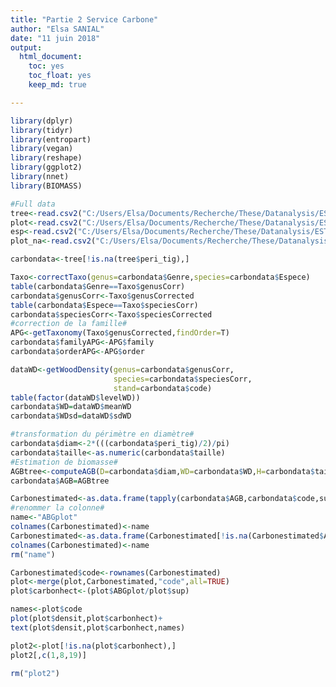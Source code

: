 ```yaml
---
title: "Partie 2 Service Carbone"
author: "Elsa SANIAL"
date: "11 juin 2018"
output: 
  html_document:
    toc: yes
    toc_float: yes
    keep_md: true

---
```

```r
library(dplyr)
library(tidyr)
library(entropart)
library(vegan)
library(reshape)
library(ggplot2)
library(nnet)
library(BIOMASS)
```
```r
#Full data 
tree<-read.csv2("C:/Users/Elsa/Documents/Recherche/These/Datanalysis/ESThesis/tree.csv",na.string="")
plot<-read.csv2("C:/Users/Elsa/Documents/Recherche/These/Datanalysis/ESThesis/plot.csv")
esp<-read.csv2("C:/Users/Elsa/Documents/Recherche/These/Datanalysis/ESThesis/esp.csv")
plot_na<-read.csv2("C:/Users/Elsa/Documents/Recherche/These/Datanalysis/ESThesis/plot2.csv")
```

```r
carbondata<-tree[!is.na(tree$peri_tig),]
```

```r
Taxo<-correctTaxo(genus=carbondata$Genre,species=carbondata$Espece)
table(carbondata$Genre==Taxo$genusCorr)
carbondata$genusCorr<-Taxo$genusCorrected
table(carbondata$Espece==Taxo$speciesCorr)
carbondata$speciesCorr<-Taxo$speciesCorrected
#correction de la famille#
APG<-getTaxonomy(Taxo$genusCorrected,findOrder=T)
carbondata$familyAPG<-APG$family
carbondata$orderAPG<-APG$order
```

```r
dataWD<-getWoodDensity(genus=carbondata$genusCorr,
                       species=carbondata$speciesCorr,
                       stand=carbondata$code)
table(factor(dataWD$levelWD))
carbondata$WD=dataWD$meanWD
carbondata$WDsd=dataWD$sdWD
```

```r
#transformation du périmètre en diamètre#
carbondata$diam<-2*(((carbondata$peri_tig)/2)/pi)
carbondata$taille<-as.numeric(carbondata$taille)
#Estimation de biomasse#
AGBtree<-computeAGB(D=carbondata$diam,WD=carbondata$WD,H=carbondata$taille)
carbondata$AGB=AGBtree
```

```r
Carbonestimated<-as.data.frame(tapply(carbondata$AGB,carbondata$code,sum))
#renommer la colonne#
name<-"ABGplot"
colnames(Carbonestimated)<-name
Carbonestimated<-as.data.frame(Carbonestimated[!is.na(Carbonestimated$ABGplot),])
colnames(Carbonestimated)<-name
rm("name")
```

```r
Carbonestimated$code<-rownames(Carbonestimated)
plot<-merge(plot,Carbonestimated,"code",all=TRUE)
plot$carbonhect<-(plot$ABGplot/plot$sup)
```

```r
names<-plot$code
plot(plot$densit,plot$carbonhect)+
text(plot$densit,plot$carbonhect,names)
```
```r
plot2<-plot[!is.na(plot$carbonhect),]
plot2[,c(1,8,19)]
```

```r
rm("plot2")
```




